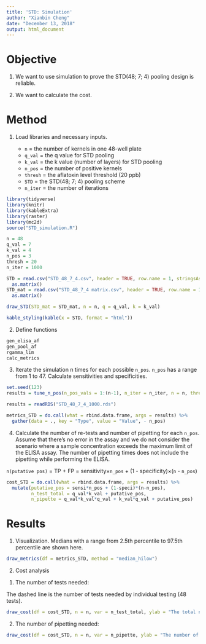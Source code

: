 ---
title: 'STD: Simulation'
author: "Xianbin Cheng"
date: "December 13, 2018"
output: html_document
---

# Objective  

  1) We want to use simulation to prove the STD(48; 7; 4) pooling design is reliable.
  
  2) We want to calculate the cost.
  
# Method  

1. Load libraries and necessary inputs. 

    * `n` = the number of kernels in one 48-well plate
    * `q_val` = the q value for STD pooling
    * `k_val` = the k value (number of layers) for STD pooling
    * `n_pos` = the number of positive kernels 
    * `thresh` = the aflatoxin level threshold (20 ppb)
    * `STD` = the STD(48; 7; 4) pooling scheme
    * `n_iter` = the number of iterations

```{r, warning = FALSE, message = FALSE}
library(tidyverse)
library(knitr)
library(kableExtra)
library(raster)
library(mc2d)
source("STD_simulation.R")
```

```{r}
n = 48
q_val = 7
k_val = 4
n_pos = 3
thresh = 20
n_iter = 1000

STD = read.csv("STD_48_7_4.csv", header = TRUE, row.name = 1, stringsAsFactors = FALSE) %>%
  as.matrix()
STD_mat = read.csv("STD_48_7_4 matrix.csv", header = TRUE, row.name = 1, stringsAsFactors = FALSE) %>%
  as.matrix()
```

```{r, echo = FALSE}
draw_STD(STD_mat = STD_mat, n = n, q = q_val, k = k_val)
```

```{r, echo = FALSE}
kable_styling(kable(x = STD, format = "html"))
```

2. Define functions

```{r}
gen_elisa_af
gen_pool_af
rgamma_lim
calc_metrics
```

3. Iterate the simulation n times for each possible `n_pos`. `n_pos` has a range from 1 to 47. Calculate sensitivities and specificities.

```{r, eval = FALSE}
set.seed(123)
results = tune_n_pos(n_pos_vals = 1:(n-1), n_iter = n_iter, n = n, thresh = thresh, STD_mat = STD, q = q_val)
```

```{r, echo = FALSE}
results = readRDS("STD_48_7_4_1000.rds")
```

```{r}
metrics_STD = do.call(what = rbind.data.frame, args = results) %>%
  gather(data = ., key = "Type", value = "Value", - n_pos)
```

4. Calculate the number of re-tests and number of pipetting for each `n_pos`. Assume that there's no error in the assay and we do not consider the scenario where a sample concentration exceeds the maximum limit of the ELISA assay. The number of pipetting times does not include the pipetting while performing the ELISA.

  `n(putative pos)` = TP + FP = sensitivity$\times$`n_pos` + (1 - specificity)$\times$(`n` - `n_pos`)

```{r}
cost_STD = do.call(what = rbind.data.frame, args = results) %>%
  mutate(putative_pos = sensi*n_pos + (1-speci)*(n-n_pos),
         n_test_total = q_val*k_val + putative_pos,
         n_pipette = q_val*k_val*q_val + k_val*q_val + putative_pos)
```

# Results

1. Visualization. Medians with a range from 2.5th percentile to 97.5th percentile are shown here.

```{r, echo = FALSE, fig.keep = "high"}
draw_metrics(df = metrics_STD, method = "median_hilow")
```

2. Cost analysis

  1) The number of tests needed:

  The dashed line is the number of tests needed by individual testing (48 tests).

```{r}
draw_cost(df = cost_STD, n = n, var = n_test_total, ylab = "The total number of tests needed")
```

  2) The number of pipetting needed:
  
```{r}
draw_cost(df = cost_STD, n = n, var = n_pipette, ylab = "The number of transfers")
```
  

